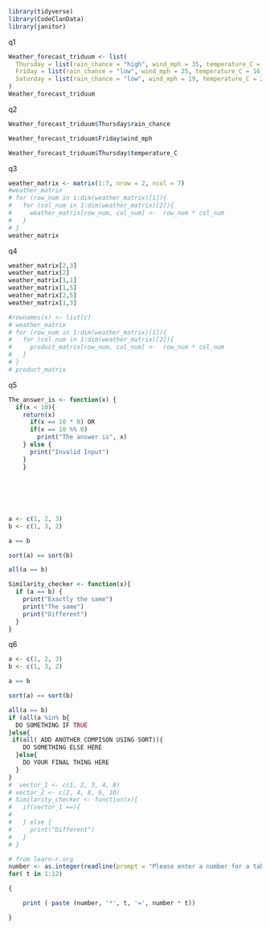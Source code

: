```r
library(tidyverse)
library(CodeClanData)
library(janitor)
```
q1
```r
Weather_forecast_triduum <- list(
  Thursday = list(rain_chance = "high", wind_mph = 35, temperature_C = 13),
  Friday = list(rain_chance = "low", wind_mph = 25, temperature_C = 16),
  Saturday = list(rain_chance = "low", wind_mph = 19, temperature_C = 22)
)
Weather_forecast_triduum
```
q2
```r
Weather_forecast_triduum$Thursday$rain_chance
```

```r
Weather_forecast_triduum$Friday$wind_mph
```

```r
Weather_forecast_triduum$Thursday$temperature_C
```

q3
```r
weather_matrix <- matrix(1:7, nrow = 2, ncol = 7)
#weather_matrix
# for (row_num in 1:dim(weather_matrix)[1]){
#   for (col_num in 1:dim(weather_matrix)[2]){
#     weather_matrix[row_num, col_num] <-  row_num * col_num
#   }
# }
weather_matrix
```

q4
```r
weather_matrix[2,3]
weather_matrix[2]
weather_matrix[1,1]
weather_matrix[1,5]
weather_matrix[2,5]
weather_matrix[1,3]
```

```r
#rownames(x) <- list(c)
# weather_matrix
# for (row_num in 1:dim(weather_matrix)[1]){
#   for (col_num in 1:dim(weather_matrix)[2]){
#     product_matrix[row_num, col_num] <-  row_num * col_num
#   }
# }
# product_matrix
```
q5
```r
The_answer_is <- function(x) {
  if(x < 10){
    return(x)
      if(x == 10 * 0) OR
      if(x == 10 %% 0)
        print("The answer is", x) 
    } else {
      print("Invalid Input")
    }
    }
  
  
          
          
        
```

```r
a <- c(1, 2, 3)
b <- c(1, 3, 2)

a == b

sort(a) == sort(b)

all(a == b)

Similarity_checker <- function(x){
  if (a == b) {
    print("Exactly the same")
    print("The same")
    print("Different")
  }
}
```

q6
```r
a <- c(1, 2, 3)
b <- c(1, 3, 2)

a == b

sort(a) == sort(b)

all(a == b)
if (all(a %in% b{
  DO SOMETHING IF TRUE
}else{
 if(all( ADD ANOTHER COMPISON USING SORT)){
    DO SOMETHING ELSE HERE
  }else{
    DO YOUR FINAL THING HERE
  }
}
#  vector_1 <- c(1, 2, 3, 4, 8)
# vector_2 <- c(2, 4, 8, 6, 10)
# Similarity_checker <- function(x){
#   if(vector_1 ==){
#     
#   } else {
#     print("Different")
#   }
# }
```

```r
# from learn-r.org
number <- as.integer(readline(prompt = "Please enter a number for a table"))
for( t in 1:12)

{

    print ( paste (number, '*', t, '=', number * t))

}
```

